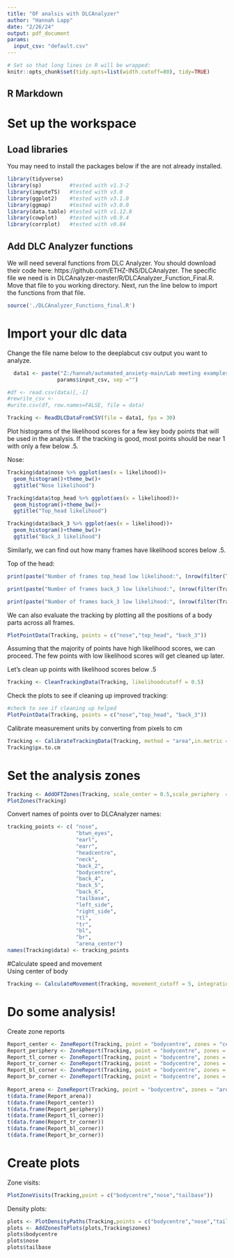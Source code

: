 ---
title: "OF analsis with DLCAnalyzer"
author: "Hannah Lapp"
date: "2/26/24"
output: pdf_document
params: 
  input_csv: "default.csv"
---
```{r,echo=FALSE,message=FALSE,warning=FALSE}
# Set so that long lines in R will be wrapped:
knitr::opts_chunk$set(tidy.opts=list(width.cutoff=80), tidy=TRUE)
```
## R Markdown

# Set up the workspace  
## Load libraries  
You may need to install the packages below if the are not already installed.  
```{r echo=FALSE, warning=FALSE, message=FALSE}
library(tidyverse)
library(sp)         #tested with v1.3-2
library(imputeTS)   #tested with v3.0
library(ggplot2)    #tested with v3.1.0
library(ggmap)      #tested with v3.0.0
library(data.table) #tested with v1.12.8
library(cowplot)    #tested with v0.9.4
library(corrplot)   #tested with v0.84
```
## Add DLC Analyzer functions  
We will need several functions from DLC Analyzer. You should download their code here: https://github.com/ETHZ-INS/DLCAnalyzer.
The specific file we need is in DLCAnalyzer-master/R/DLCAnalyzer_Function_Final.R. Move that file to you working directory.
Next, run the line below to import the functions from that file.
```{r}
source('./DLCAnalyzer_Functions_final.R')
```

# Import your dlc data  
Change the file name below to the deeplabcut csv output you want to analyze.
```{r tidy=TRUE, tidy.opts=list(width.cutoff=60)}
  data1 <- paste("Z:/hannah/automated_anxiety-main/Lab meeting examples/", 
                params$input_csv, sep ="")

#df <- read.csv(data)[,-1]
#rewrite_csv <- 
#write.csv(df, row.names=FALSE, file = data)

Tracking <- ReadDLCDataFromCSV(file = data1, fps = 30)
```

Plot histograms of the likelihood scores for a few key body points that will be used in the analysis. If the tracking is good, most points should be near 1 with only a few below .5.  

Nose:
```{r warning=FALSE, message=FALSE}
Tracking$data$nose %>% ggplot(aes(x = likelihood))+
  geom_histogram()+theme_bw()+
  ggtitle("Nose likelihood")

Tracking$data$top_head %>% ggplot(aes(x = likelihood))+
  geom_histogram()+theme_bw()+
  ggtitle("Top_head likelihood")

Tracking$data$back_3 %>% ggplot(aes(x = likelihood))+
  geom_histogram()+theme_bw()+
  ggtitle("Back_3 likelihood")
```


Similarly, we can find out how many frames have likelihood scores below .5.   

Top of the head:
```{r echo=FALSE}
print(paste("Number of frames top_head low likelihood:", (nrow(filter(Tracking$data$top_head, likelihood <.5)))))

print(paste("Number of frames back_3 low likelihood:", (nrow(filter(Tracking$data$back_3, likelihood <.5)))))

print(paste("Number of frames back_3 low likelihood:", (nrow(filter(Tracking$data$back_3, likelihood <.5)))))
```

We can also evaluate the tracking by plotting all the positions of a body parts across all frames. 
```{r echo=FALSE}
PlotPointData(Tracking, points = c("nose","top_head", "back_3"))
```
    
Assuming that the majority of points have high likelihood scores, we can proceed. The few points with low likelihood scores will get cleaned up later.  

Let's clean up points with likelihood scores below .5
```{r}
Tracking <- CleanTrackingData(Tracking, likelihoodcutoff = 0.5)
```

Check the plots to see if cleaning up improved tracking:  
```{r}
#check to see if cleaning up helped
PlotPointData(Tracking, points = c("nose","top_head", "back_3"))
```

Calibrate measurement units by converting from pixels to cm  
```{r}
Tracking <- CalibrateTrackingData(Tracking, method = "area",in.metric = 60*60, points = c("top_left_corner","top_right_corner","bottom_right_corner","bottom_left_corner"))
Tracking$px.to.cm
```

# Set the analysis zones  
```{r echo = FALSE}
Tracking <- AddOFTZones(Tracking, scale_center = 0.5,scale_periphery  = 0.6666 ,scale_corners = 0.34, points =c("top_left_corner","top_right_corner","bottom_right_corner","bottom_left_corner")) #center is set to half of arena (30 cm), periphery is set to 10cm
PlotZones(Tracking)
```

Convert names of points over to DLCAnalyzer names:  
```{r echo = FALSE}
tracking_points <- c( "nose",
                      "btwn_eyes",
                      "earl",
                      "earr",
                      "headcentre",
                      "neck",
                      "back_2",
                      "bodycentre",
                      "back_4",
                      "back_5",
                      "back_6",
                      "tailbase",
                      "left_side",
                      "right_side",
                      "tl",
                      "tr",
                      "bl",
                      "br",
                      "arena_center") 
names(Tracking$data) <- tracking_points
```

#Calculate speed and movement  
Using center of body
```{r}
Tracking <- CalculateMovement(Tracking, movement_cutoff = 5, integration_period = 5)
```


# Do some analysis!  
Create zone reports  
```{r}
Report_center <- ZoneReport(Tracking, point = "bodycentre", zones = "center")
Report_periphery <- ZoneReport(Tracking, point = "bodycentre", zones = "periphery")
Report_tl_corner <- ZoneReport(Tracking, point = "bodycentre", zones = c("corner.top_left_corner"))
Report_tr_corner <- ZoneReport(Tracking, point = "bodycentre", zones = c("corner.top_right_corner"))
Report_bl_corner <- ZoneReport(Tracking, point = "bodycentre", zones = c("corner.bottom_left_corner"))
Report_br_corner <- ZoneReport(Tracking, point = "bodycentre", zones = c("corner.bottom_right_corner"))
                                                                      
Report_arena <- ZoneReport(Tracking, point = "bodycentre", zones = "arena")
t(data.frame(Report_arena))
t(data.frame(Report_center))
t(data.frame(Report_periphery))
t(data.frame(Report_tl_corner))
t(data.frame(Report_tr_corner))
t(data.frame(Report_bl_corner))
t(data.frame(Report_br_corner))
```
  
# Create plots  
Zone visits:  
```{r}
PlotZoneVisits(Tracking,point = c("bodycentre","nose","tailbase"))
```
  
Density plots:  
```{r echo = FALSE}
plots <- PlotDensityPaths(Tracking,points = c("bodycentre","nose","tailbase"))
plots <- AddZonesToPlots(plots,Tracking$zones)
plots$bodycentre
plots$nose
plots$tailbase
```
